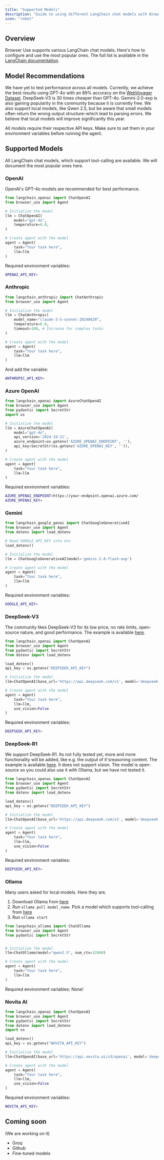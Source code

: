```yaml
---
title: "Supported Models"
description: "Guide to using different LangChain chat models with Browser Use"
icon: "robot"
---
```


## Overview

Browser Use supports various LangChain chat models. Here's how to configure and use the most popular ones. The full list is available in the [LangChain documentation](https://python.langchain.com/docs/integrations/chat/).

## Model Recommendations

We have yet to test performance across all models. Currently, we achieve the best results using GPT-4o with an 89% accuracy on the [WebVoyager Dataset](https://browser-use.com/posts/sota-technical-report). DeepSeek-V3 is 30 times cheaper than GPT-4o. Gemini-2.0-exp is also gaining popularity in the community because it is currently free.
We also support local models, like Qwen 2.5, but be aware that small models often return the wrong output structure-which lead to parsing errors. We believe that local models will improve significantly this year.


<Note>
  All models require their respective API keys. Make sure to set them in your
  environment variables before running the agent.
</Note>

## Supported Models

All LangChain chat models, which support tool-calling are available. We will document the most popular ones here.

### OpenAI

OpenAI's GPT-4o models are recommended for best performance.

```python
from langchain_openai import ChatOpenAI
from browser_use import Agent

# Initialize the model
llm = ChatOpenAI(
    model="gpt-4o",
    temperature=0.0,
)

# Create agent with the model
agent = Agent(
    task="Your task here",
    llm=llm
)
```

Required environment variables:

```bash .env
OPENAI_API_KEY=
```

### Anthropic


```python
from langchain_anthropic import ChatAnthropic
from browser_use import Agent

# Initialize the model
llm = ChatAnthropic(
    model_name="claude-3-5-sonnet-20240620",
    temperature=0.0,
    timeout=100, # Increase for complex tasks
)

# Create agent with the model
agent = Agent(
    task="Your task here",
    llm=llm
)
```

And add the variable:

```bash .env
ANTHROPIC_API_KEY=
```

### Azure OpenAI

```python
from langchain_openai import AzureChatOpenAI
from browser_use import Agent
from pydantic import SecretStr
import os

# Initialize the model
llm = AzureChatOpenAI(
    model="gpt-4o",
    api_version='2024-10-21',
    azure_endpoint=os.getenv('AZURE_OPENAI_ENDPOINT', ''),
    api_key=SecretStr(os.getenv('AZURE_OPENAI_KEY', '')),
)

# Create agent with the model
agent = Agent(
    task="Your task here",
    llm=llm
)
```

Required environment variables:

```bash .env
AZURE_OPENAI_ENDPOINT=https://your-endpoint.openai.azure.com/
AZURE_OPENAI_KEY=
```


### Gemini

```python
from langchain_google_genai import ChatGoogleGenerativeAI
from browser_use import Agent
from dotenv import load_dotenv

# Read GOOGLE_API_KEY into env
load_dotenv()

# Initialize the model
llm = ChatGoogleGenerativeAI(model='gemini-2.0-flash-exp')

# Create agent with the model
agent = Agent(
    task="Your task here",
    llm=llm
)
```

Required environment variables:

```bash .env
GOOGLE_API_KEY=
```


### DeepSeek-V3
The community likes DeepSeek-V3 for its low price, no rate limits, open-source nature, and good performance.
The example is available [here](https://github.com/browser-use/browser-use/blob/main/examples/models/deepseek.py).

```python
from langchain_openai import ChatOpenAI
from browser_use import Agent
from pydantic import SecretStr
from dotenv import load_dotenv

load_dotenv()
api_key = os.getenv("DEEPSEEK_API_KEY")

# Initialize the model
llm=ChatOpenAI(base_url='https://api.deepseek.com/v1', model='deepseek-chat', api_key=SecretStr(api_key))

# Create agent with the model
agent = Agent(
    task="Your task here",
    llm=llm,
    use_vision=False
)
```

Required environment variables:

```bash .env
DEEPSEEK_API_KEY=
```

### DeepSeek-R1
We support DeepSeek-R1. Its not fully tested yet, more and more functionality will be added, like e.g. the output of it'sreasoning content.
The example is available [here](https://github.com/browser-use/browser-use/blob/main/examples/models/deepseek-r1.py).
It does not support vision. The model is open-source so you could also use it with Ollama, but we have not tested it.
```python
from langchain_openai import ChatOpenAI
from browser_use import Agent
from pydantic import SecretStr
from dotenv import load_dotenv

load_dotenv()
api_key = os.getenv("DEEPSEEK_API_KEY")

# Initialize the model
llm=ChatOpenAI(base_url='https://api.deepseek.com/v1', model='deepseek-reasoner', api_key=SecretStr(api_key))

# Create agent with the model
agent = Agent(
    task="Your task here",
    llm=llm,
    use_vision=False
)
```

Required environment variables:

```bash .env
DEEPSEEK_API_KEY=
```

### Ollama
Many users asked for local models. Here they are.

1. Download Ollama from [here](https://ollama.ai/download)
2. Run `ollama pull model_name`. Pick a model which supports tool-calling from [here](https://ollama.com/search?c=tools)
3. Run `ollama start`

```python
from langchain_ollama import ChatOllama
from browser_use import Agent
from pydantic import SecretStr


# Initialize the model
llm=ChatOllama(model="qwen2.5", num_ctx=32000)

# Create agent with the model
agent = Agent(
    task="Your task here",
    llm=llm
)
```

Required environment variables: None!

### Novita AI
```python
from langchain_openai import ChatOpenAI
from browser_use import Agent
from pydantic import SecretStr
from dotenv import load_dotenv
import os

load_dotenv()
api_key = os.getenv("NOVITA_API_KEY")

# Initialize the model
llm=ChatOpenAI(base_url='https://api.novita.ai/v3/openai', model='deepseek/deepseek-v3-0324', api_key=SecretStr(api_key))

# Create agent with the model
agent = Agent(
    task="Your task here",
    llm=llm,
    use_vision=False
)
```

Required environment variables:

```bash .env
NOVITA_API_KEY=
```

## Coming soon
(We are working on it)
- Groq
- Github
- Fine-tuned models
